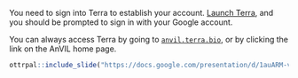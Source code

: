 You need to sign into Terra to establish your account. [Launch Terra](https://anvil.terra.bio/#workspaces), and you should be prompted to sign in with your Google account.

You can always access Terra by going to [`anvil.terra.bio`](https://anvil.terra.bio/), or by clicking the link on the AnVIL home page.

```r
ottrpal::include_slide("https://docs.google.com/presentation/d/1auARM-vOciSXgRsEVL7zVlmXMLePpl5KIzMJ19f9BAI/edit#slide=id.g115e284bdc2_0_0")
```